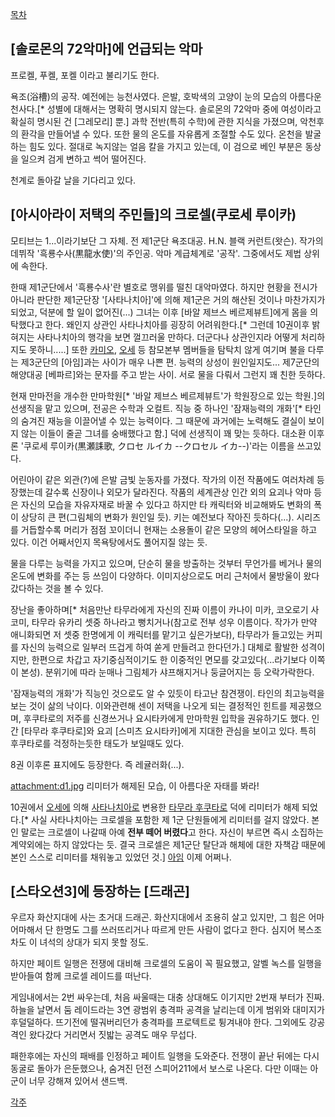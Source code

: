 [[목차]]
== [솔로몬의 72악마]에 언급되는 악마 ==
프로켈, 푸켈, 포켈 이라고 불리기도 한다.

욕조(浴槽)의 공작. 예전에는 능천사였다. 은발, 호박색의 고양이 눈의 모습의 아름다운 천사다.[* 성별에 대해서는 명확히 명시되지 않는다. 솔로몬의 72악마 중에 여성이라고 확실히 명시된 건 [그레모리] 뿐.]  과학 전반(특히 수학)에 관한 지식을 가졌으며, 악천후의 환각을 만들어낼 수 있다. 또한 물의 온도를 자유롭게 조절할 수도 있다. 온천을 발굴하는 힘도 있다. 절대로 녹지않는 얼음 칼을 가지고 있는데, 이 검으로 베인 부분은 동상을 일으켜 검게 변하고 썩어 떨어진다.

천계로 돌아갈 날을 기다리고 있다.


== [아시아라이 저택의 주민들]의 크로셀(쿠로세 루이카) == 
모티브는 1...이라기보단 그 자체. 전 제1군단 욕조대공. H.N. 블랙 커런트(왓슨).
작가의 데뷔작 '흑룡수사(黒龍水使)'의 주인공. 악마 계급체계로 '공작'. 그중에서도 제법 상위에 속한다.

한때 제1군단에서 '흑룡수사'란 별호로 맹위를 떨친 대악마였다. 하지만 현황을 전시가 아니라 판단한 제1군단장 '[사타나치아]'에 의해 제1군은 거의 해산된 것이나 마찬가지가 되었고, 덕분에 할 일이 없어진(...) 그녀는 이후 [바알 제브스 베르제뷰트]에게 몸을 의탁했다고 한다. 왜인지 상관인 사타나치아를 굉장히 어려워한다.[* 그런데 10권이후 밝혀지는 사타나치아의 행각을 보면 껄끄러울 만하다. 더군다나 상관인지라 어떻게 처리하지도 못하니.....]
또한 [[카미오]], [[오세]] 등 참모본부 멤버들을 탐탁치 않게 여기며 불을 다루는 제3군단의 [아임]과는 사이가 매우 나쁜 편. 능력의 상성이 원인일지도... 제7군단의 해양대공 [베파르]와는 문자를 주고 받는 사이. 서로 물을 다뤄서 그런지 꽤 친한 듯하다. 

현재 만마전을 개수한 만마학원[* '바알 제브스 베르제뷰트'가 학원장으로 있는 학원.]의 선생직을 맡고 있으며, 전공은 수학과 오컬트. 직능 중 하나인 '잠재능력의 개화'[* 타인의 숨겨진 재능을 이끌어낼 수 있는 능력이다. 그 때문에 과거에는 노력해도 결실이 보이지 않는 이들이 줄곧 그녀를 숭배했다고 함.] 덕에 선생직이 꽤 맞는 듯하다. 대소환 이후론 '쿠로세 루이카(黒瀬誄歌, クロセ ルイカ --クロセル イカ--)'라는 이름을 쓰고있다.

어린아이 같은 외관(?)에 은발 금빛 눈동자를 가졌다. 작가의 이전 작품에도 여러차례 등장했는데 갈수록 신장이나 외모가 달라진다. 작품의 세계관상 인간 외의 요괴나 악마 등은 자신의 모습을 자유자재로 바꿀 수 있다고 하지만 타 캐릭터와 비교해봐도 변화의 폭이 상당히 큰 편(그림체의 변화가 원인일 듯). 키는 예전보다 작아진 듯하다(...). 시리즈를 거듭할수록 머리가 점점 꼬이더니 현재는 소용돌이 같은 모양의 헤어스타일을 하고 있다. 이건 어째서인지 목욕탕에서도 풀어지질 않는 듯.

물을 다루는 능력을 가지고 있으며, 단순히 물을 방출하는 것부터 무언가를 베거나 물의 온도에 변화를 주는 등 쓰임이 다양하다. 이미지상으로도 머리 근처에서 물방울이 왔다갔다하는 것을 볼 수 있다.

장난을 좋아하며[* 처음만난 타무라에게 자신의 진짜 이름이 카나이 미카, 코오로기 사코미, 타무라 유카리 셋중 하나라고 뻥치거나(참고로 전부 성우 이름이다. 작가가 만약 애니화되면 저 셋중 한명에게 이 캐릭터를 맡기고 싶은가보다), 타무라가 들고있는 커피를 자신의 능력으로 일부러 뜨겁게 하여 쏟게 만들려고 한다던가.] 대체로 활발한 성격이지만, 한편으로 차갑고 자기중심적이기도 한 이중적인 면모를 갖고있다(...라기보다 이쪽이 본성). 분위기에 따라 눈매나 그림체가 샤프해지거나 둥글어지는 등 오락가락한다. 

'잠재능력의 개화'가 직능인 것으로도 알 수 있듯이 타고난 참견쟁이. 타인의 최고능력을 보는 것이 삶의 낙이다. 이와관련해 센이 저택을 나오게 되는 결정적인 힌트를 제공했으며, 후쿠타로의 저주를 신경쓰거나 요시타카에게 만마학원 입학을 권유하기도 했다. 인간 [타무라 후쿠타로]와 요괴 [스미츠 요시타카]에게 지대한 관심을 보이고 있다. 특히 후쿠타로를 걱정하는듯한 태도가 보일때도 있다.

8권 이후론 표지에도 등장한다. 즉 레귤러화(...).

attachment:d1.jpg
리미터가 해제된 모습, 이 아름다운 자태를 봐라!

10권에서 [[오세]]에 의해 [[사타나치아]]로 변용한 [[타무라 후쿠타로]] 덕에 리미터가 해제 되었다.[* 사실 사타나치아는 크로셀을 포함한 제 1군 단원들에게 리미터를 걸지 않았다. 본인 말로는 크로셀이 나갈때 아예 '''전부 떼어 버렸다'''고 한다. 자신이 부르면 즉시 소집하는 계약외에는 하지 않았다는 듯. 결국 크로셀은 제1군단 탈단과 해체에 대한 자책감 때문에 본인 스스로 리미터를 채워놓고 있었던 것.] [[아임]] 이제 어쩌나.

== [스타오션3]에 등장하는 [드래곤] == 
우르자 화산지대에 사는 초거대 드래곤. 화산지대에서 조용히 살고 있지만, 그 힘은 어마어마해서 단 한명도 그를 쓰러뜨리거나 따르게 만든 사람이 없다고 한다. 심지어 복스조차도 이 녀석의 상대가 되지 못할 정도.

하지만 페이트 일행은 전쟁에 대비해 크로셀의 도움이 꼭 필요했고, 알벨 녹스를 일행을 받아들여 함께 크로셀 레이드를 떠난다.

게임내에서는 2번 싸우는데, 처음 싸울때는 대충 상대해도 이기지만 2번재 부터가 진짜. 하늘을 날면서 둠 레이드라는 3연 광범위 충격파 공격을 날리는데 이게 범위와 대미지가 후덜덜하다. 뜨기전에 떨궈버리던가 충격파를 프로텍트로 튕겨내야 한다. 그외에도 강공격인 왔다갔다 거리면서 짓밟는 공격도 매우 무섭다.

패한후에는 자신의 패배를 인정하고 페이트 일행을 도와준다. 전쟁이 끝난 뒤에는 다시 동굴로 돌아가 은둔했으나, 숨겨진 던전 스피어211에서 보스로 나온다. 다만 이때는 아군이 너무 강해져 있어서 샌드백.

[[각주]]
